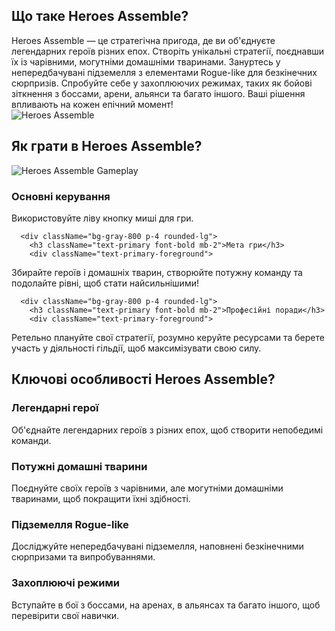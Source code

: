 ## Що таке Heroes Assemble?
<div className="flex flex-col md:flex-row items-center gap-8">
  <div className="w-full md:w-1/2 text-xl">
Heroes Assemble — це стратегічна пригода, де ви об'єднуєте легендарних героїв різних епох. Створіть унікальні стратегії, поєднавши їх із чарівними, могутніми домашніми тваринами. Зануртесь у непередбачувані підземелля з елементами Rogue-like для безкінечних сюрпризів. Спробуйте себе у захоплюючих режимах, таких як бойові зіткнення з боссами, арени, альянси та багато іншого. Ваші рішення впливають на кожен епічний момент!
</div>
  <div className="w-full md:w-1/2 flex justify-center items-center">
<img 
      src="https://public-image.fafafa.ai/games/2025-02-17/images/1739764540133-ixsbl.avif" 
      alt="Heroes Assemble" 
      className="w-4/5 h-auto"
    />
</div>
</div>

## Як грати в Heroes Assemble?

<div className="flex flex-col md:flex-row items-center gap-8">
  <div className="w-full md:w-1/2">
<img 
      src="https://public-image.fafafa.ai/games/2025-02-17/images/1739764540133-ixsbl.avif" 
      alt="Heroes Assemble Gameplay" 
      className="w-4/5 h-auto mx-auto"
    />
</div>
  <div className="w-full md:w-1/2">
    <div className="grid grid-cols-1 gap-4 mt-0">
      <div className="bg-gray-800 p-4 rounded-lg">
        <h3 className="text-primary font-bold mb-2">Основні керування</h3>
        <div className="text-primary-foreground">
Використовуйте ліву кнопку миші для гри.
</div>
      </div>

      <div className="bg-gray-800 p-4 rounded-lg">
        <h3 className="text-primary font-bold mb-2">Мета гри</h3>
        <div className="text-primary-foreground">
Збирайте героїв і домашніх тварин, створюйте потужну команду та подолайте рівні, щоб стати найсильнішими!
</div>
      </div>

      <div className="bg-gray-800 p-4 rounded-lg">
        <h3 className="text-primary font-bold mb-2">Професійні поради</h3>
        <div className="text-primary-foreground">
Ретельно плануйте свої стратегії, розумно керуйте ресурсами та берете участь у діяльності гільдії, щоб максимізувати свою силу.
</div>
      </div>
    </div>
  </div>
</div>

## Ключові особливості Heroes Assemble?

<div className="grid grid-cols-1 md:grid-cols-2 gap-4">
  <div className="bg-gray-800 p-4 rounded-lg">
    <h3 className="text-primary font-bold mb-2">Легендарні герої</h3>
    <div className="text-primary-foreground">
Об'єднайте легендарних героїв з різних епох, щоб створити непобедимі команди.
</div>
  </div>

  <div className="bg-gray-800 p-4 rounded-lg">
    <h3 className="text-primary font-bold mb-2">Потужні домашні тварини</h3>
    <div className="text-primary-foreground">
Поєднуйте своїх героїв з чарівними, але могутніми домашніми тваринами, щоб покращити їхні здібності.
</div>
  </div>

  <div className="bg-gray-800 p-4 rounded-lg">
    <h3 className="text-primary font-bold mb-2">Підземелля Rogue-like</h3>
    <div className="text-primary-foreground">
Досліджуйте непередбачувані підземелля, наповнені безкінечними сюрпризами та випробуваннями.
</div>
  </div>

  <div className="bg-gray-800 p-4 rounded-lg">
    <h3 className="text-primary font-bold mb-2">Захоплюючі режими</h3>
    <div className="text-primary-foreground">
Вступайте в бої з боссами, на аренах, в альянсах та багато іншого, щоб перевірити свої навички.
</div>
  </div>
</div>